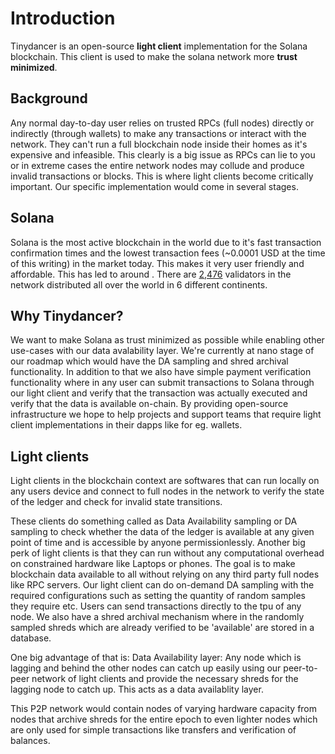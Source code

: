 # Introduction
Tinydancer is an open-source **light client** implementation for the Solana blockchain. This client is used to make the solana network more **trust minimized**.

## Background
Any normal day-to-day user relies on trusted RPCs (full nodes) directly or indirectly (through wallets) to make any transactions or interact with the network. They can't run a full blockchain node inside their homes as it's expensive and infeasible. This clearly is a big issue as RPCs can lie to you or in extreme cases the entire network nodes may collude and produce invalid transactions or blocks. This is where light clients become critically important. Our specific implementation would come in several stages. 


## Solana
Solana is the most active blockchain in the world due to it's fast transaction confirmation times and the lowest transaction fees (~0.0001 USD at the time of this writing) in the market today. This makes it very user friendly and affordable. This has led to around . There are [2,476](https://solanabeach.io/validators) validators in the network distributed all over the world in 6 different continents.



## Why Tinydancer?
We want to make Solana as trust minimized as possible while enabling other use-cases with our data avalability layer. We're currently at nano stage of our roadmap which would have the DA sampling and shred archival functionality. In addition to that we also have simple payment verification functionality where in any user can submit transactions to Solana through our light client and verify that the transaction was actually executed and verify that the data is available on-chain. 
By providing open-source infrastructure we hope to help projects and support teams that require light client implementations in their dapps like for eg. wallets.

## Light clients
Light clients in the blockchain context are softwares that can run locally on any users device and connect to full nodes in the network to verify the state of the ledger and check for invalid state transitions.

These clients do something called as Data Availability sampling or DA sampling to check whether the data of the ledger is available at any given point of time and is accessible by anyone permissionlessly.
Another big perk of light clients is that they can run without any computational overhead on constrained hardware like Laptops or phones. The goal is to make blockchain data available to all without relying on any third party full nodes like RPC servers.
Our light client can do on-demand DA sampling with the required configurations such as setting the quantity of random samples they require etc. Users can send transactions directly to the tpu of any node.
We also have a shred archival mechanism where in the randomly sampled shreds which are already verified to be 'available' are stored in a database. 

One big advantage of that is:
 Data Availability layer: Any node which is lagging and behind the other nodes can catch up easily using our peer-to-peer network of light clients and provide the necessary shreds for the lagging node to catch up. This acts as a data availablity layer.

This P2P network would contain nodes of varying hardware capacity from nodes that archive shreds for the entire epoch to even lighter nodes which are only used for simple transactions like transfers and verification of balances.
